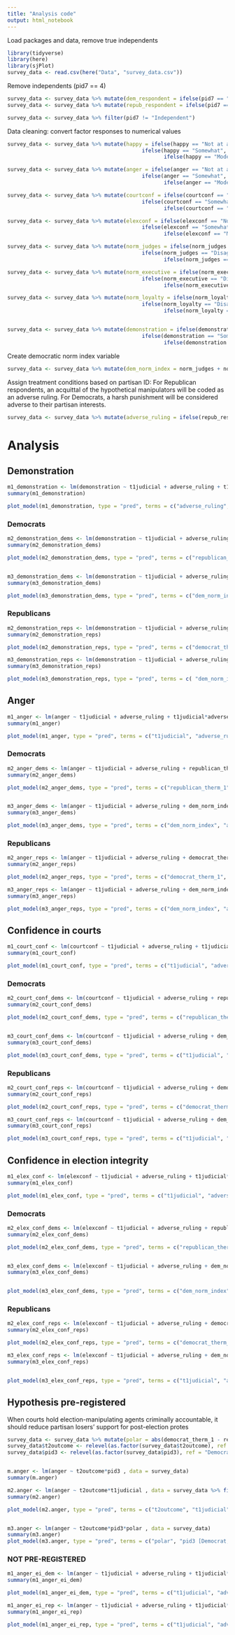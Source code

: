 ```yaml
---
title: "Analysis code"
output: html_notebook
---
```


Load packages and data, remove true independents



```r
library(tidyverse)
library(here)
library(sjPlot)
survey_data <- read.csv(here("Data", "survey_data.csv"))


```
Remove independents (pid7 == 4)

```r
survey_data <- survey_data %>% mutate(dem_respondent = ifelse(pid7 == "Lean Democrat" | pid7 == "Not very strong Democrat" | pid7 == "Strong Democrat", 1, 0))
survey_data <- survey_data %>% mutate(repub_respondent = ifelse(pid7 == "Lean Republican" | pid7 == "Not very strong Republican" | pid7 == "Strong Republican", 1, 0))

survey_data <- survey_data %>% filter(pid7 != "Independent")
```


Data cleaning: convert factor responses to numerical values

```r
survey_data <- survey_data %>% mutate(happy = ifelse(happy == "Not at all", 0, 
                                           ifelse(happy == "Somewhat", 1,
                                                  ifelse(happy == "Moderately", 2, 3))))

survey_data <- survey_data %>% mutate(anger = ifelse(anger == "Not at all", 0, 
                                           ifelse(anger == "Somewhat", 1,
                                                  ifelse(anger == "Moderately", 2, 3))))

survey_data <- survey_data %>% mutate(courtconf = ifelse(courtconf == "Not at all confident", 0, 
                                           ifelse(courtconf == "Somewhat confident", 1,
                                                  ifelse(courtconf == "Moderately confident", 2, 3))))

survey_data <- survey_data %>% mutate(elexconf = ifelse(elexconf == "Not at all confident", 0, 
                                           ifelse(elexconf == "Somewhat confident", 1,
                                                  ifelse(elexconf == "Moderately confident", 2, 3))))

survey_data <- survey_data %>% mutate(norm_judges = ifelse(norm_judges == "Strongly disagree", -2, 
                                           ifelse(norm_judges == "Disagree", -1,
                                                  ifelse(norm_judges == "Neither agree nor disagree", 0, ifelse(norm_judges == "Agree", 1, 2)))))

survey_data <- survey_data %>% mutate(norm_executive = ifelse(norm_executive == "Strongly disagree", -2, 
                                           ifelse(norm_executive == "Disagree", -1,
                                                  ifelse(norm_executive == "Neither agree nor disagree", 0, ifelse(norm_executive == "Agree", 1, 2)))))

survey_data <- survey_data %>% mutate(norm_loyalty = ifelse(norm_loyalty == "Strongly disagree", -2, 
                                           ifelse(norm_loyalty == "Disagree", -1,
                                                  ifelse(norm_loyalty == "Neither agree nor disagree", 0, ifelse(norm_loyalty == "Agree", 1, 2)))))


survey_data <- survey_data %>% mutate(demonstration = ifelse(demonstration == "Very unlikely", -2, 
                                           ifelse(demonstration == "Somewhat unlikely", -1,
                                                  ifelse(demonstration == "Neither likely nor unlikely", 0, ifelse(demonstration == "Somewhat likely", 1, 2)))))
```


Create democratic norm index variable

```r
survey_data <- survey_data %>% mutate(dem_norm_index = norm_judges + norm_executive + norm_loyalty)
```


Assign treatment conditions based on partisan ID: For Republican respondents, an acquittal of the hypothetical manipulators will be coded as an adverse ruling. For Democrats, a harsh punishment will be considered adverse to their partisan interests.

```r
survey_data <- survey_data %>% mutate(adverse_ruling = ifelse(repub_respondent == 1 & t2outcome == "clean", 1, ifelse(dem_respondent == 1 & t2outcome == "major", 1, 0))) #Note: This codes a minor ruling as not adverse for Dems


```

# Analysis

## Demonstration

```r
m1_demonstration <- lm(demonstration ~ t1judicial + adverse_ruling + t1judicial*adverse_ruling, data = survey_data)
summary(m1_demonstration)

plot_model(m1_demonstration, type = "pred", terms = c("adverse_ruling", "t1judicial"))
```

### Democrats

```r
m2_demonstration_dems <- lm(demonstration ~ t1judicial + adverse_ruling + republican_therm_1 + t1judicial*adverse_ruling*republican_therm_1, data = survey_data %>% filter(dem_respondent == 1))
summary(m2_demonstration_dems)

plot_model(m2_demonstration_dems, type = "pred", terms = c("republican_therm_1", "t1judicial", "adverse_ruling")) #Min (and mode), median, and a high value


m3_demonstration_dems <- lm(demonstration ~ t1judicial + adverse_ruling + dem_norm_index + t1judicial*adverse_ruling*dem_norm_index, data = survey_data %>% filter(dem_respondent == 1))
summary(m3_demonstration_dems)

plot_model(m3_demonstration_dems, type = "pred", terms = c("dem_norm_index", "t1judicial", "adverse_ruling")) #Median +- 1 SD (rounded)

```

### Republicans

```r
m2_demonstration_reps <- lm(demonstration ~ t1judicial + adverse_ruling + democrat_therm_1 + t1judicial*adverse_ruling*democrat_therm_1, data = survey_data %>% filter(repub_respondent == 1))
summary(m2_demonstration_reps)

plot_model(m2_demonstration_reps, type = "pred", terms = c("democrat_therm_1", "adverse_ruling", "t1judicial")) 

m3_demonstration_reps <- lm(demonstration ~ t1judicial + adverse_ruling + dem_norm_index + t1judicial*adverse_ruling*dem_norm_index, data = survey_data %>% filter(repub_respondent == 1))
summary(m3_demonstration_reps)

plot_model(m3_demonstration_reps, type = "pred", terms = c( "dem_norm_index", "adverse_ruling", "t1judicial" )) 
```



## Anger

```r
m1_anger <- lm(anger ~ t1judicial + adverse_ruling + t1judicial*adverse_ruling, data = survey_data)
summary(m1_anger)

plot_model(m1_anger, type = "pred", terms = c("t1judicial", "adverse_ruling"))
```

### Democrats

```r
m2_anger_dems <- lm(anger ~ t1judicial + adverse_ruling + republican_therm_1 + t1judicial*adverse_ruling*republican_therm_1, data = survey_data %>% filter(dem_respondent == 1))
summary(m2_anger_dems)

plot_model(m2_anger_dems, type = "pred", terms = c("republican_therm_1", "adverse_ruling", "t1judicial"))


m3_anger_dems <- lm(anger ~ t1judicial + adverse_ruling + dem_norm_index + t1judicial*adverse_ruling*dem_norm_index, data = survey_data %>% filter(dem_respondent == 1))
summary(m3_anger_dems)

plot_model(m3_anger_dems, type = "pred", terms = c("dem_norm_index", "adverse_ruling", "t1judicial"))


```

### Republicans

```r
m2_anger_reps <- lm(anger ~ t1judicial + adverse_ruling + democrat_therm_1 + t1judicial*adverse_ruling*democrat_therm_1, data = survey_data %>% filter(repub_respondent == 1))
summary(m2_anger_reps)

plot_model(m2_anger_reps, type = "pred", terms = c("democrat_therm_1", "adverse_ruling", "t1judicial"))

m3_anger_reps <- lm(anger ~ t1judicial + adverse_ruling + dem_norm_index + t1judicial*adverse_ruling*dem_norm_index, data = survey_data %>% filter(repub_respondent == 1))
summary(m3_anger_reps)

plot_model(m3_anger_reps, type = "pred", terms = c("dem_norm_index", "adverse_ruling", "t1judicial"))

```




## Confidence in courts

```r
m1_court_conf <- lm(courtconf ~ t1judicial + adverse_ruling + t1judicial*adverse_ruling, data = survey_data)
summary(m1_court_conf)

plot_model(m1_court_conf, type = "pred", terms = c("t1judicial", "adverse_ruling"))

```

### Democrats

```r
m2_court_conf_dems <- lm(courtconf ~ t1judicial + adverse_ruling + republican_therm_1 + t1judicial*adverse_ruling*republican_therm_1, data = survey_data %>% filter(dem_respondent == 1))
summary(m2_court_conf_dems)

plot_model(m2_court_conf_dems, type = "pred", terms = c("republican_therm_1", "adverse_ruling", "t1judicial"))


m3_court_conf_dems <- lm(courtconf ~ t1judicial + adverse_ruling + dem_norm_index + t1judicial*adverse_ruling*dem_norm_index, data = survey_data %>% filter(dem_respondent == 1))
summary(m3_court_conf_dems)

plot_model(m3_court_conf_dems, type = "pred", terms = c("t1judicial", "adverse_ruling", "dem_norm_index [-5, -2, 1]"))

```

### Republicans

```r
m2_court_conf_reps <- lm(courtconf ~ t1judicial + adverse_ruling + democrat_therm_1 + t1judicial*adverse_ruling*democrat_therm_1, data = survey_data %>% filter(repub_respondent == 1))
summary(m2_court_conf_reps)

plot_model(m2_court_conf_reps, type = "pred", terms = c("democrat_therm_1", "adverse_ruling", "t1judicial"))

m3_court_conf_reps <- lm(courtconf ~ t1judicial + adverse_ruling + dem_norm_index + t1judicial*adverse_ruling*dem_norm_index, data = survey_data %>% filter(repub_respondent == 1))
summary(m3_court_conf_reps)

plot_model(m3_court_conf_reps, type = "pred", terms = c("t1judicial", "adverse_ruling", "dem_norm_index [-4, -1, 2]"))

```




## Confidence in election integrity

```r
m1_elex_conf <- lm(elexconf ~ t1judicial + adverse_ruling + t1judicial*adverse_ruling, data = survey_data)
summary(m1_elex_conf)

plot_model(m1_elex_conf, type = "pred", terms = c("t1judicial", "adverse_ruling"))

```

### Democrats

```r
m2_elex_conf_dems <- lm(elexconf ~ t1judicial + adverse_ruling + republican_therm_1 + t1judicial*adverse_ruling*republican_therm_1, data = survey_data %>% filter(dem_respondent == 1))
summary(m2_elex_conf_dems)

plot_model(m2_elex_conf_dems, type = "pred", terms = c("republican_therm_1", "adverse_ruling", "t1judicial"))


m3_elex_conf_dems <- lm(elexconf ~ t1judicial + adverse_ruling + dem_norm_index + t1judicial*adverse_ruling*dem_norm_index, data = survey_data %>% filter(dem_respondent == 1))
summary(m3_elex_conf_dems)


plot_model(m3_elex_conf_dems, type = "pred", terms = c("dem_norm_index", "adverse_ruling", "t1judicial"))

```

### Republicans

```r
m2_elex_conf_reps <- lm(elexconf ~ t1judicial + adverse_ruling + democrat_therm_1 + t1judicial*adverse_ruling*democrat_therm_1, data = survey_data %>% filter(repub_respondent == 1))
summary(m2_elex_conf_reps)

plot_model(m2_elex_conf_reps, type = "pred", terms = c("democrat_therm_1", "adverse_ruling", "t1judicial"))

m3_elex_conf_reps <- lm(elexconf ~ t1judicial + adverse_ruling + dem_norm_index + t1judicial*adverse_ruling*dem_norm_index, data = survey_data %>% filter(repub_respondent == 1))
summary(m3_elex_conf_reps)


plot_model(m3_elex_conf_reps, type = "pred", terms = c("t1judicial", "adverse_ruling", "dem_norm_index [-4, -1, 2]"))

```


## Hypothesis pre-registered

 When courts hold election-manipulating agents criminally accountable, it should reduce partisan losers' support for post-election protes
```r
survey_data <- survey_data %>% mutate(polar = abs(democrat_therm_1 - republican_therm_1))
survey_data$t2outcome <- relevel(as.factor(survey_data$t2outcome), ref = "minor") 
survey_data$pid3 <- relevel(as.factor(survey_data$pid3), ref = "Democrat") 


m.anger <- lm(anger ~ t2outcome*pid3 , data = survey_data)
summary(m.anger)

m2.anger <- lm(anger ~ t2outcome*t1judicial , data = survey_data %>% filter(pid3 == "Democrat"))
summary(m2.anger)

plot_model(m2.anger, type = "pred", terms = c("t2outcome", "t1judicial"))


m3.anger <- lm(anger ~ t2outcome*pid3*polar , data = survey_data)
summary(m3.anger)
plot_model(m3.anger, type = "pred", terms = c("polar", "pid3 [Democrat, Republican]", "t2outcome"))

```




### NOT PRE-REGISTERED ###

```r
m1_anger_ei_dem <- lm(anger ~ t1judicial + adverse_ruling + t1judicial*adverse_ruling*elexfair, data = survey_data %>% filter(dem_respondent == 1))
summary(m1_anger_ei_dem)

plot_model(m1_anger_ei_dem, type = "pred", terms = c("t1judicial", "adverse_ruling", "elexfair"))

m1_anger_ei_rep <- lm(anger ~ t1judicial + adverse_ruling + t1judicial*adverse_ruling*elexfair, data = survey_data %>% filter(repub_respondent == 1))
summary(m1_anger_ei_rep)

plot_model(m1_anger_ei_rep, type = "pred", terms = c("t1judicial", "adverse_ruling", "elexfair"))




```
